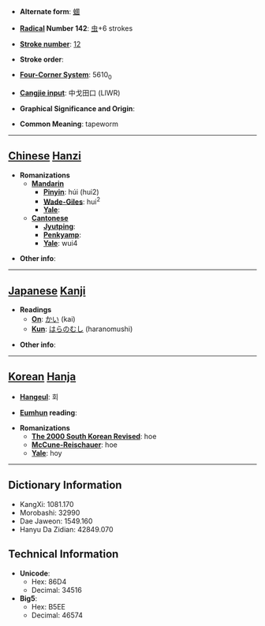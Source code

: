 * '''Alternate form''': [[蜖]]

* '''[[Wiktionary:Chinese radical index| Radical]] Number 142''': [[Wiktionary:Chinese radical index 虫|虫]]+6 strokes

* '''[[Wiktionary:Chinese total strokes index|Stroke number]]''': [[Wiktionary:Chinese total strokes index 12|12]]

* '''Stroke order''': 

* '''[[Wiktionary:Chinese four corner index|Four-Corner System]]''': 5610<sub>0</sub>

* '''[[Wiktionary:Chinese Cangjie index|Cangjie input]]''': 中戈田口 (LIWR)

* '''Graphical Significance and Origin''': 

* '''Common Meaning''': tapeworm

----

== [[Chinese]] [[Hanzi]] ==

* '''Romanizations'''
** '''[[Mandarin]]'''
*** '''[[Pinyin]]''': húi (hui2)
*** '''[[Wade-Giles]]''': hui<sup>2</sup>
*** '''[[Yale]]''': 
** '''[[Cantonese]]'''
*** '''[[Jyutping]]''':
*** '''[[Penkyamp]]''': 
*** '''[[Yale]]''': wui4

* '''Other info''': 

----

== [[Japanese]] [[Kanji]] ==

* '''Readings'''
** '''[[On]]''': [[かい]] (kai)
** '''[[Kun]]''': [[はらのむし]] (haranomushi)

* '''Other info''':  

----

== [[Korean]] [[Hanja]] ==

* '''[[Hangeul]]''': 회

* '''[[Eumhun]] reading''': 

* '''Romanizations'''
** '''[[The 2000 South Korean Revised Romanization|The 2000 South Korean Revised]]''': hoe
** '''[[McCune-Reischauer]]''': hoe
** '''[[Yale]]''': hoy

----

== Dictionary Information ==

* KangXi: 1081.170
* Morobashi: 32990
* Dae Jaweon: 1549.160
* Hanyu Da Zidian: 42849.070

== Technical Information ==

* '''Unicode''':
** Hex: 86D4
** Decimal: 34516
* '''Big5''':
** Hex: B5EE
** Decimal: 46574